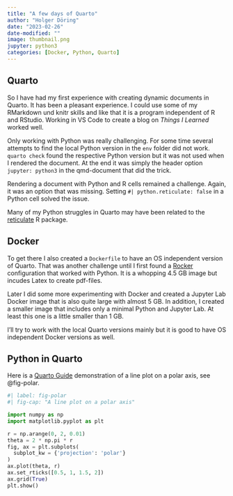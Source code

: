 ```yaml
---
title: "A few days of Quarto"
author: "Holger Döring"
date: "2023-02-26"
date-modified: ""
image: thumbnail.png
jupyter: python3
categories: [Docker, Python, Quarto]
---
```


## Quarto

So I have had my first experience with creating dynamic documents in Quarto. It has been a pleasant experience. I could use some of my RMarkdown und knitr skills and like that it is a program independent of R and RStudio. Working in VS Code to create a blog on _Things I Learned_ worked well.

Only working with Python was really challenging. For some time several attempts to find the local Python version in the `env` folder did not work. `quarto check` found the respective Python version but it was not used when I rendered the document. At the end it was simply the header option `jupyter: python3` in the qmd-document that did the trick.

Rendering a document with Python and R cells remained a challenge. Again, it was an option that was missing. Setting `#| python.reticulate: false` in a Python cell solved the issue.

Many of my Python struggles in Quarto may have been related to the [reticulate](https://rstudio.github.io/reticulate/) R package.

## Docker

To get there I also created a `Dockerfile` to have an OS independent version of Quarto. That was another challenge until I first found a [Rocker](https://github.com/rocker-org/rocker) configuration that worked with Python. It is a whopping 4.5 GB image but incudes Latex to create pdf-files.

Later I did some more experimenting with Docker and created a Jupyter Lab Docker image that is also quite large with almost 5 GB. In addition, I created a smaller image that includes only a minimal Python and Jupyter Lab. At least this one is a little smaller than 1 GB.

I'll try to work with the local Quarto versions mainly but it is good to have OS independent Docker versions as well.

## Python in Quarto

Here is a [Quarto Guide](https://quarto.org/docs/computations/python.html#code-blocks) demonstration of a line plot on a polar axis, see @fig-polar.

```python
#| label: fig-polar
#| fig-cap: "A line plot on a polar axis"

import numpy as np
import matplotlib.pyplot as plt

r = np.arange(0, 2, 0.01)
theta = 2 * np.pi * r
fig, ax = plt.subplots(
  subplot_kw = {'projection': 'polar'}
)
ax.plot(theta, r)
ax.set_rticks([0.5, 1, 1.5, 2])
ax.grid(True)
plt.show()
```
